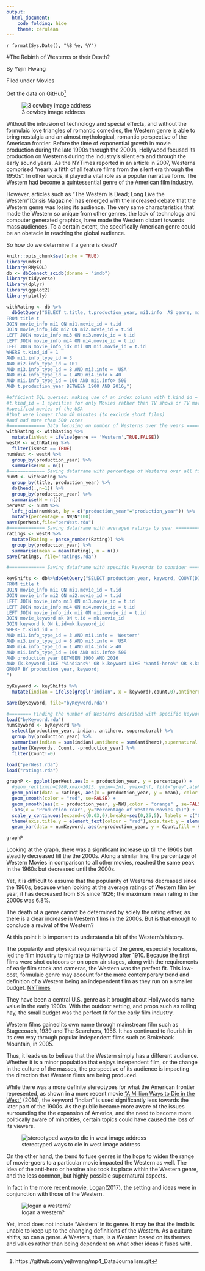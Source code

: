 ```yaml
---
output: 
  html_document:
    code_folding: hide
    theme: cerulean
---
```

`r format(Sys.Date(), "%B %e, %Y")`

#The Rebirth of Westerns or their Death?

By Yejin Hwang

Filed under Movies

Get the data on GitHub[^1]

[^1]: https://github.com/yejhwang/mp4_DataJournalism.git

![3 cowboy image address](https://cdn1.thr.com/sites/default/files/imagecache/landscape_928x523/2015/07/becoming_bulletproof_still_h_15.jpg)

Without the intrusion of technology and special effects, and without the formulaic love triangles of romantic comedies, the Western genre is able to bring nostalgia and an almost mythological, romantic perspective of the American frontier. Before the time of exponential growth in movie production during the late 1990s through the 2000s, Hollywood focused its production on Westerns during the industry’s silent era and through the early sound years. As the NYTimes reported in an article in 2007, Westerns comprised "nearly a fifth of all feature films from the silent era through the 1950s". In other words, it played a vital role as a popular narrative form.
The Western had become a quintessential genre of the American film industry.

However, articles such as “The Western Is Dead; Long Live the Western”[Crisis Magazine] has emerged with the increased debate that the Western genre was losing its audience. The very same characteristics that made the Western so unique from other genres, the lack of technology and computer generated graphics, have made the Western distant towards mass audiences. To a certain extent, the specifically American genre could be an obstacle in reaching the global audience.

So how do we determine if a genre is dead?

```r
knitr::opts_chunk$set(echo = TRUE)
library(mdsr)
library(RMySQL)
db <- dbConnect_scidb(dbname = "imdb")
library(tidyverse)
library(dplyr)
library(ggplot2)
library(plotly)
```

```r
withRating <- db %>%
  dbGetQuery("SELECT t.title, t.production_year, mi1.info  AS genre, mi2.info AS Rating
FROM title t
JOIN movie_info mi1 ON mi1.movie_id = t.id
JOIN movie_info_idx mi2 ON mi2.movie_id = t.id
LEFT JOIN movie_info mi3 ON mi3.movie_id = t.id
LEFT JOIN movie_info mi4 ON mi4.movie_id = t.id
LEFT JOIN movie_info_idx mii ON mii.movie_id = t.id
WHERE t.kind_id = 1
AND mi1.info_type_id = 3
AND mi2.info_type_id = 101 
AND mi3.info_type_id = 8 AND mi3.info = 'USA'
AND mi4.info_type_id = 1 AND mi4.info > 40
AND mii.info_type_id = 100 AND mii.info> 500
AND t.production_year BETWEEN 1900 AND 2016;")

#efficient SQL queries: making use of an index column with t.kind_id = 1
#t.kind_id = 1 specifies for only Movies rather than TV shows or TV movies
#specified movies of the USA
#that were longer than 40 minutes (to exclude short films)
#and had more than 500 votes
#============= Data focusing on number of Westerns over the years ===============
withRating <- withRating %>%
  mutate(isWest = ifelse(genre == 'Western',TRUE,FALSE))
westM <- withRating %>%
  filter(isWest == TRUE)
numWest <- westM %>%
  group_by(production_year) %>%
  summarise(NW = n())
#============= Saving dataframe with percentage of Westerns over all films ======
numM <- withRating %>%
  group_by(title, production_year) %>%
  do(head(.,n=1)) %>%
  group_by(production_year) %>%
  summarise(N = n())
perWest <- numM %>%
  left_join(numWest, by = c("production_year"="production_year")) %>%
  mutate(percentage = NW/N*100)
save(perWest,file="perWest.rda")
#============= Saving dataframe with averaged ratings by year ====================
ratings <- westM %>%
  mutate(Rating = parse_number(Rating)) %>%
  group_by(production_year) %>%
  summarise(mean = mean(Rating), n = n())
save(ratings, file="ratings.rda")

#============= Saving dataframe with specific keywords to consider ================

keyShifts <- db%>%dbGetQuery("SELECT production_year, keyword, COUNT(DISTINCT t.id) as count
FROM title t
JOIN movie_info mi1 ON mi1.movie_id = t.id
JOIN movie_info mi2 ON mi2.movie_id = t.id
LEFT JOIN movie_info mi3 ON mi3.movie_id = t.id
LEFT JOIN movie_info mi4 ON mi4.movie_id = t.id
LEFT JOIN movie_info_idx mii ON mii.movie_id = t.id
JOIN movie_keyword mk ON t.id = mk.movie_id
JOIN keyword k ON k.id=mk.keyword_id
WHERE t.kind_id = 1
AND mi1.info_type_id = 3 AND mi1.info = 'Western'
AND mi3.info_type_id = 8 AND mi3.info = 'USA'
AND mi4.info_type_id = 1 AND mi4.info > 40
AND mii.info_type_id = 100 AND mii.info> 500
AND production_year BETWEEN 1900 AND 2016
AND (k.keyword LIKE '%indians%' OR k.keyword LIKE '%anti-hero%' OR k.keyword LIKE '%supernatural%')
GROUP BY production_year, keyword;
")

byKeyword <- keyShifts %>%
  mutate(indian = ifelse(grepl("indian", x = keyword),count,0),antihero = ifelse(grepl("anti-hero", x = keyword),count,0),supernatural = ifelse(grepl("supernatural", x = keyword),count,0))

save(byKeyword, file="byKeyword.rda")
```

```r
#======== Finding the number of Westerns described with specific keywords (by year) ========
load("byKeyword.rda")
numKeyword <- byKeyword %>%
  select(production_year, indian, antihero, supernatural) %>%
  group_by(production_year) %>%
  summarise(indian = sum(indian),antihero = sum(antihero),supernatural = sum(supernatural)) %>%
  gather(Keywords, Count, -production_year) %>%
  filter(Count!=0)
```

```r
load("perWest.rda")
load("ratings.rda")
```

```r
graphP <- ggplot(perWest,aes(x = production_year, y = percentage)) + 
  #geom_rect(xmin=1980,xmax=2015, ymin=-Inf, ymax=Inf, fill="grey",alpha=0.05)+
  geom_point(data = ratings, aes(x = production_year, y = mean), color = "brown") +
  geom_smooth(color = "red", se=FALSE) +
  geom_smooth(aes(x = production_year, y=NW),color = "orange" , se=FALSE) + 
  labs(x = "Production Year", y="Percentage of Western Movies (%)") + 
  scale_y_continuous(expand=c(0.03,0),breaks=seq(0,25,5), labels = c("0%","5%","10%","15%","20%","25%"),sec.axis = sec_axis(~.*1, name = "Number of Western Movies",breaks=seq(0,25,5)))+ 
  theme(axis.title.y = element_text(colour = "red"),axis.text.y = element_text(color = "red"), axis.text.y.right = element_text(color = "orange"),axis.title.y.right = element_text(colour = "orange"))+
  geom_bar(data = numKeyword, aes(x=production_year, y = Count,fill = Keywords),width=0.8, position = position_dodge(width=0.6), stat="identity")

graphP
```

Looking at the graph, there was a significant increase up till the 1960s but steadily decreased till the the 2000s. Along a similar line, the percentage of Western Movies in comparison to all other movies, reached the same peak in the 1960s but decreased until the 2000s. 



Yet, it is difficult to assume that the popularity of Westerns decreased since the 1960s, because when looking at the average ratings of Western film by year, it has decreased from 8% since 1926; the maximum mean rating in the 2000s was 6.8%.

The death of a genre cannot be determined by solely the rating either, as there is a clear increase in Western films in the 2000s. But is that enough to conclude a revival of the Western?

At this point it is important to understand a bit of the Western’s history.

The popularity and physical requirements of the genre, especially locations, led the film industry to migrate to Hollywood after 1910. Because the first films were shot outdoors or on open-air stages, along with the requirements of early film stock and cameras, the Western was the perfect fit.
This low-cost, formulaic genre may account for the more contemporary trend and definition of a Western being an independent film as they run on a smaller budget.
[NYTimes](http://www.nytimes.com/2007/11/10/magazine/11schatz.html)
 
They have been a central U.S. genre as it brought about Hollywood’s name value in the early 1900s. With the outdoor setting, and props such as rolling hay, the small budget was the perfect fit for the early film industry.
 
Western films gained its own name through mainstream film such as Stagecoach, 1939 and The Searchers, 1956. It has continued to flourish in its own way through popular independent films such as Brokeback Mountain, in 2005.

Thus, it leads us to believe that the Western simply has a different audience. Whether it is a minor population that enjoys independent film, or the change in the culture of the masses, the perspective of its audience is impacting the direction that Western films are being produced.

While there was a more definite stereotypes for what the American frontier represented, as shown in a more recent movie [“A Million Ways to Die in the West”](http://www.imdb.com/title/tt2557490/) (2014), the keyword “indian” is used significantly less towards the later part of the 1900s. As the public became more aware of the issues surrounding the the expansion of America, and the need to become more politically aware of minorities, certain topics could have caused the loss of its viewers.

![stereotyped ways to die in west image address](http://forumcinemaslv.blob.core.windows.net/1012/Event_7446/landscape_large/millionways_670.jpg)

On the other hand, the trend to fuse genres in the hope to widen the range of movie-goers to a particular movie impacted the Western as well.
The idea of the anti-hero or heroine also took its place within the Western genre, and the less common, but highly possible supernatural aspects.

In fact in the more recent movie, [Logan](http://www.imdb.com/title/tt3315342/)(2017), the setting and ideas were in conjunction with those of the Western. 

![logan a western?](https://vignette.wikia.nocookie.net/xmenmovies/images/7/7c/Caliban_%26_Logan_%28Mexico%29.png/revision/latest?cb=20170518092739)

Yet, imbd does not include 'Western' in its genre. 
It may be that the imdb is unable to keep up to the changing definitions of the Western. As a culture shifts, so can a genre. A Western, thus, is a Western based on its themes and values rather than being dependent on what other ideas it fuses with.
